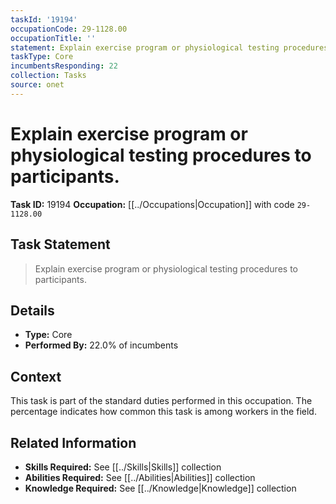```yaml
---
taskId: '19194'
occupationCode: 29-1128.00
occupationTitle: ''
statement: Explain exercise program or physiological testing procedures to participants.
taskType: Core
incumbentsResponding: 22
collection: Tasks
source: onet
---
```

# Explain exercise program or physiological testing procedures to participants.

**Task ID:** 19194
**Occupation:** [[../Occupations|Occupation]] with code `29-1128.00`

## Task Statement

> Explain exercise program or physiological testing procedures to participants.

## Details

- **Type:** Core
- **Performed By:** 22.0% of incumbents

## Context

This task is part of the standard duties performed in this occupation. The percentage indicates how common this task is among workers in the field.

## Related Information

- **Skills Required:** See [[../Skills|Skills]] collection
- **Abilities Required:** See [[../Abilities|Abilities]] collection
- **Knowledge Required:** See [[../Knowledge|Knowledge]] collection
